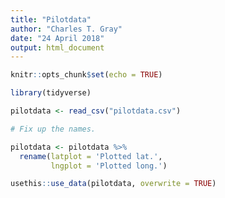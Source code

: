 ```yaml
---
title: "Pilotdata"
author: "Charles T. Gray"
date: "24 April 2018"
output: html_document
---
```


```r
knitr::opts_chunk$set(echo = TRUE)
```


```r
library(tidyverse)
```

```r
pilotdata <- read_csv("pilotdata.csv")

# Fix up the names.

pilotdata <- pilotdata %>% 
  rename(latplot = 'Plotted lat.',
         lngplot = 'Plotted long.')

usethis::use_data(pilotdata, overwrite = TRUE)

```


